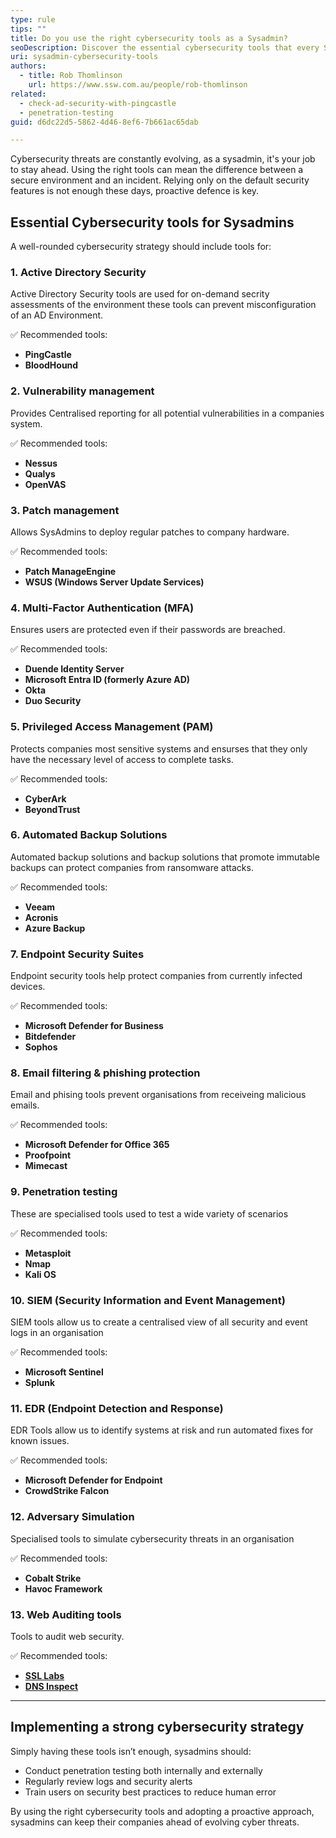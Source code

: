 ```yaml
---
type: rule
tips: ""
title: Do you use the right cybersecurity tools as a Sysadmin?
seoDescription: Discover the essential cybersecurity tools that every SysAdmin should use to protect systems, detect threats, and ensure compliance.
uri: sysadmin-cybersecurity-tools
authors:
  - title: Rob Thomlinson
    url: https://www.ssw.com.au/people/rob-thomlinson
related:
  - check-ad-security-with-pingcastle
  - penetration-testing
guid: d6dc22d5-5862-4d46-8ef6-7b661ac65dab

---
```


Cybersecurity threats are constantly evolving, as a sysadmin, it's your job to stay ahead. Using the right tools can mean the difference between a secure environment and an incident. Relying only on the default security features is not enough these days, proactive defence is key.
## Essential Cybersecurity tools for Sysadmins

A well-rounded cybersecurity strategy should include tools for:

### 1. Active Directory Security

Active Directory Security tools are used for on-demand secrity assessments of the environment these tools can prevent misconfiguration of an AD Environment.

✅ Recommended tools:

* **PingCastle**
* **BloodHound**

### 2. Vulnerability management

Provides Centralised reporting for all potential vulnerabilities in a companies system.

✅ Recommended tools:

* **Nessus**
* **Qualys**
* **OpenVAS**

### 3. Patch management

Allows SysAdmins to deploy regular patches to company hardware.

✅ Recommended tools:

* **Patch ManageEngine**
* **WSUS (Windows Server Update Services)**

### 4. Multi-Factor Authentication (MFA)

Ensures users are protected even if their passwords are breached.

✅ Recommended tools:

* **Duende Identity Server**
* **Microsoft Entra ID (formerly Azure AD)**
* **Okta**
* **Duo Security**

### 5. Privileged Access Management (PAM)

Protects companies most sensitive systems and ensurses that they only have the necessary level of access to complete tasks.

✅ Recommended tools:

* **CyberArk**
* **BeyondTrust**

### 6. Automated Backup Solutions

Automated backup solutions and backup solutions that promote immutable backups can protect companies from ransomware attacks.

✅ Recommended tools:

* **Veeam**
* **Acronis**
* **Azure Backup**

### 7. Endpoint Security Suites

Endpoint security tools help protect companies from currently infected devices.

✅ Recommended tools:

* **Microsoft Defender for Business**
* **Bitdefender**
* **Sophos**

### 8. Email filtering & phishing protection

Email and phising tools prevent organisations from receiveing malicious emails.

✅ Recommended tools:

* **Microsoft Defender for Office 365**
* **Proofpoint**
* **Mimecast**

### 9. Penetration testing

These are specialised tools used to test a wide variety of scenarios

✅ Recommended tools:

* **Metasploit**
* **Nmap**
* **Kali OS**

### 10. SIEM (Security Information and Event Management)

SIEM tools allow us to create a centralised view of all security and event logs in an organisation

✅ Recommended tools:

* **Microsoft Sentinel**
* **Splunk**

### 11. EDR (Endpoint Detection and Response)

EDR Tools allow us to identify systems at risk and run automated fixes for known issues.

✅ Recommended tools:

* **Microsoft Defender for Endpoint**
* **CrowdStrike Falcon**

### 12. Adversary Simulation

Specialised tools to simulate cybersecurity threats in an organisation

✅ Recommended tools:

* **Cobalt Strike**
* **Havoc Framework**

### 13. Web Auditing tools

Tools to audit web security.

✅ Recommended tools:

* **[SSL Labs](https://www.ssllabs.com)**
* **[DNS Inspect](https://dnsinspect.com)**

---

## Implementing a strong cybersecurity strategy

Simply having these tools isn’t enough, sysadmins should:

* Conduct penetration testing both internally and externally
* Regularly review logs and security alerts
* Train users on security best practices to reduce human error

By using the right cybersecurity tools and adopting a proactive approach, sysadmins can keep their companies ahead of evolving cyber threats.